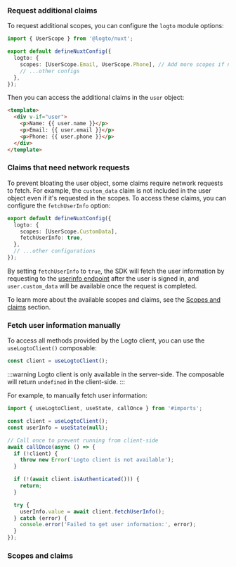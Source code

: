 

<FindUserInfoMissing method="useLogtoUser()" />

### Request additional claims

<ScopesAndClaimsIntroduction />

To request additional scopes, you can configure the `logto` module options:

```ts title="nuxt.config.ts"
import { UserScope } from '@logto/nuxt';

export default defineNuxtConfig({
  logto: {
    scopes: [UserScope.Email, UserScope.Phone], // Add more scopes if needed
    // ...other configs
  },
});
```

Then you can access the additional claims in the `user` object:

```html title="index.vue"
<template>
  <div v-if="user">
    <p>Name: {{ user.name }}</p>
    <p>Email: {{ user.email }}</p>
    <p>Phone: {{ user.phone }}</p>
  </div>
</template>
```

### Claims that need network requests

To prevent bloating the user object, some claims require network requests to fetch. For example, the `custom_data` claim is not included in the user object even if it's requested in the scopes. To access these claims, you can configure the `fetchUserInfo` option:

```ts title="nuxt.config.ts"
export default defineNuxtConfig({
  logto: {
    scopes: [UserScope.CustomData],
    fetchUserInfo: true,
  },
  // ...other configurations
});
```

By setting `fetchUserInfo` to `true`, the SDK will fetch the user information by requesting to the [userinfo endpoint](https://openid.net/specs/openid-connect-core-1_0.html#UserInfo) after the user is signed in, and `user.custom_data` will be available once the request is completed.

To learn more about the available scopes and claims, see the [Scopes and claims](#scopes-and-claims) section.

### Fetch user information manually

To access all methods provided by the Logto client, you can use the `useLogtoClient()` composable:

```ts title="index.vue"
const client = useLogtoClient();
```

:::warning
Logto client is only available in the server-side. The composable will return `undefined` in the client-side.
:::

<GetUserInfoApis
  getIdTokenClaimsApi="client.getIdTokenClaims()"
  fetchUserInfoApi="client.fetchUserInfo()"
/>

For example, to manually fetch user information:

```ts title="index.vue"
import { useLogtoClient, useState, callOnce } from '#imports';

const client = useLogtoClient();
const userInfo = useState(null);

// Call once to prevent running from client-side
await callOnce(async () => {
  if (!client) {
    throw new Error('Logto client is not available');
  }

  if (!(await client.isAuthenticated())) {
    return;
  }

  try {
    userInfo.value = await client.fetchUserInfo();
  } catch (error) {
    console.error('Failed to get user information:', error);
  }
});
```

### Scopes and claims

<ScopesAndClaims />

